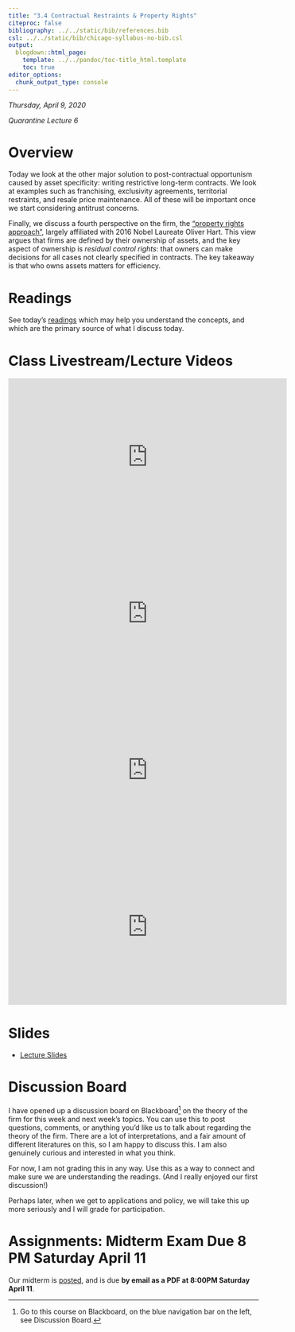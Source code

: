 ```yaml
---
title: "3.4 Contractual Restraints & Property Rights"
citeproc: false
bibliography: ../../static/bib/references.bib
csl: ../../static/bib/chicago-syllabus-no-bib.csl
output:
  blogdown::html_page:
    template: ../../pandoc/toc-title_html.template
    toc: true
editor_options: 
  chunk_output_type: console
---
```


*Thursday, April 9, 2020*

*Quarantine Lecture 6*

# Overview

Today we look at the other major solution to post-contractual opportunism caused by asset specificity: writing restrictive long-term contracts. We look at examples such as franchising, exclusivity agreements, territorial restraints, and resale price maintenance. All of these will be important once we start considering antitrust concerns.

Finally, we discuss a fourth perspective on the firm, the ["property rights approach"](https://en.wikipedia.org/wiki/Property_rights_(economics)#Property_rights_approach_to_the_theory_of_the_firm), largely affiliated with 2016 Nobel Laureate Oliver Hart. This view argues that firms are defined by their ownership of assets, and the key aspect of ownership is *residual control rights*: that owners can make decisions for all cases not clearly specified in contracts. The key takeaway is that who owns assets matters for efficiency.

# Readings

See today's [readings](/reading/3.4-reading) which may help you understand the concepts, and which are the primary source of what I discuss today.

# Class Livestream/Lecture Videos

<iframe width="560" height="315" src="https://www.youtube.com/embed/lcZozyvebn4" frameborder="0" allow="accelerometer; autoplay; encrypted-media; gyroscope; picture-in-picture" allowfullscreen></iframe>

<iframe width="560" height="315" src="https://www.youtube.com/embed/Z6TVnlA_Vx4" frameborder="0" allow="accelerometer; autoplay; encrypted-media; gyroscope; picture-in-picture" allowfullscreen></iframe>

<iframe width="560" height="315" src="https://www.youtube.com/embed/5WI9jwdEEk8" frameborder="0" allow="accelerometer; autoplay; encrypted-media; gyroscope; picture-in-picture" allowfullscreen></iframe>

<iframe width="560" height="315" src="https://www.youtube.com/embed/iOsNy3l8DIM" frameborder="0" allow="accelerometer; autoplay; encrypted-media; gyroscope; picture-in-picture" allowfullscreen></iframe>

# Slides

- [<i class="fas fa-external-link-square-alt"></i> Lecture Slides](/slides/3.4-slides.html)

# Discussion Board

I have opened up a discussion board on Blackboard^[Go to this course on Blackboard, on the blue navigation bar on the left, see Discussion Board.] on the theory of the firm for this week and next week's topics. You can use this to post questions, comments, or anything you'd like us to talk about regarding the theory of the firm. There are a lot of interpretations, and a fair amount of different literatures on this, so I am happy to discuss this. I am also genuinely curious and interested in what you think.

For now, I am not grading this in any way. Use this as a way to connect and make sure we are understanding the readings. (And I really enjoyed our first discussion!)

Perhaps later, when we get to applications and policy, we will take this up more seriously and I will grade for participation.

# Assignments: Midterm Exam Due 8 PM Saturday April 11

Our midterm is [posted](/assignment/midterm), and is due **by email as a PDF at 8:00PM Saturday April 11**.
